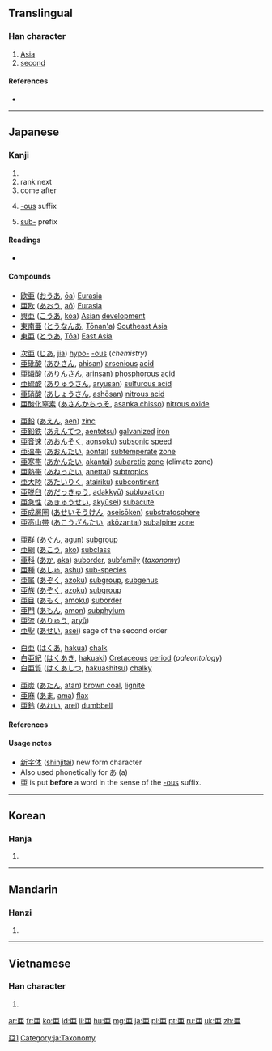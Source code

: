 {{also|亞|亚}}<!-- may be replaced by zh-forms -->
==Translingual==

===Han character===
{{Han char|rn=7|rad=二|as=05|sn=7|four=10107|canj=MLLM,XMLLM|ids=⿳一⿻⿰丨丨口一}}

# [[Asia]]
# [[second]]

====References====
* {{Han ref|kx=0087.111|dkj=00272|dj=0183.190|hdz=10021.010|uh=4E9C|ud=20124}}

[[Category:CJKV characters simplified differently in Japan and China|亞1]]

----

==Japanese==
{{ja-forms|[[亜]]|[[亚]]|[[亞]]}}

===Kanji===
{{ja-kanji|grade=c|rs=二05|style=s|kyu=亞}}

# {{abbreviation of|lang=ja|亜細亜|tr=Asia}}
# rank next
# come after
# {{context|chemistry|lang=ja|sort=あ}} [[-ous]] suffix
# [[sub-]] prefix

====Readings====
* {{ja-readings|goon=[[え]] (e)|kanon=[[あ]] (a), [[あつ]] (atsu), [[おう]] (ō)|kun=[[つぐ]] (tsugu), [[みにくい]] (minikui)}}

====Compounds====
{{der-top|abbreviation forAsia}}
* [[欧亜]] ([[おうあ]], [[ōa]]) [[Eurasia]]
* [[亜欧]] ([[あおう]], [[aō]]) [[Eurasia]]
* [[興亜]] ([[こうあ]], [[kōa]]) [[Asian]] [[development]]
* [[東南亜]] ([[とうなんあ]], [[Tōnan'a]]) [[Southeast Asia]]
* [[東亜]] ([[とうあ]], [[Tōa]]) [[East Asia]]
{{der-bottom}}

{{der-top|-ous (Chemistry)}}
* [[次亜]] ([[じあ]], [[jia]]) [[hypo-]] [[-ous]] (''chemistry'')
* [[亜砒酸]] ([[あひさん]], [[ahisan]]) [[arsenious]] [[acid]]
* [[亜燐酸]] ([[ありんさん]], [[arinsan]]) [[phosphorous acid]]
* [[亜硫酸]] ([[ありゅうさん]], [[aryūsan]]) [[sulfurous acid]]
* [[亜硝酸]] ([[あしょうさん]], [[ashōsan]]) [[nitrous acid]]
* [[亜酸化窒素]] ([[あさんかちっそ]], [[asanka chisso]]) [[nitrous oxide]]
{{der-bottom}}

{{der-top|second rank, sub-}}
* [[亜鉛]] ([[あえん]], [[aen]]) [[zinc]]
* [[亜鉛鉄]] ([[あえんてつ]], [[aentetsu]]) [[galvanized]] [[iron]]
* [[亜音速]] ([[あおんそく]], [[aonsoku]]) [[subsonic]] [[speed]]
* [[亜温帯]] ([[あおんたい]], [[aontai]]) [[subtemperate]] [[zone]]
* [[亜寒帯]] ([[あかんたい]], [[akantai]]) [[subarctic]] [[zone]] (climate zone)
* [[亜熱帯]] ([[あねったい]], [[anettai]]) [[subtropics]]
* [[亜大陸]] ([[あたいりく]], [[atairiku]]) [[subcontinent]]
* [[亜脱臼]] ([[あだっきゅう]], [[adakkyū]]) [[subluxation]]
* [[亜急性]] ([[あきゅうせい]], [[akyūsei]]) [[subacute]]
* [[亜成層圏]] ([[あせいそうけん]], [[aseisōken]]) [[substratosphere]]
* [[亜高山帯]] ([[あこうざんたい]], [[akōzantai]]) [[subalpine]] [[zone]]
{{der-mid}}
* [[亜群]] ([[あぐん]], [[agun]]) [[subgroup]]
* [[亜綱]] ([[あこう]], [[akō]]) [[subclass]]
* [[亜科]] ([[あか]], [[aka]]) [[suborder]], [[subfamily]] (''[[taxonomy]]'')
* [[亜種]] ([[あしゅ]], [[ashu]]) [[sub-species]]
* [[亜属]] ([[あぞく]], [[azoku]]) [[subgroup]], [[subgenus]]
* [[亜族]] ([[あぞく]], [[azoku]]) [[subgroup]]
* [[亜目]] ([[あもく]], [[amoku]]) [[suborder]]
* [[亜門]] ([[あもん]], [[amon]]) [[subphylum]]
* [[亜流]] ([[ありゅう]], [[aryū]])
* [[亜聖]] ([[あせい]], [[asei]]) sage of the second order
{{der-bottom}}

{{der-top|(others)}}
* [[白亜]] ([[はくあ]], [[hakua]]) [[chalk]]
* [[白亜紀]] ([[はくあき]], [[hakuaki]]) [[Cretaceous]] [[period]] (''paleontology'')
* [[白亜質]] ([[はくあしつ]], [[hakuashitsu]]) [[chalky]]
{{der-mid}}
* [[亜炭]] ([[あたん]], [[atan]]) [[brown coal]], [[lignite]]
* [[亜麻]] ([[あま]], [[ama]]) [[flax]]
* [[亜鈴]] ([[あれい]], [[arei]]) [[dumbbell]]
{{der-bottom}}

====References====
{{ja-kref
|jis= 3021
|ku= 1601
|shift= 889f
|euc= B0A1
|freq= 1509
|nelson= 43
|newnelson= 81
|halpern= 3540
|kld= 2204
|heisig= 1809
|tuttle= 0a7.14
}}

====Usage notes====
* [[新字体]] ([[shinjitai]]) new form character
* Also used phonetically for あ (a)
* 亜 is put '''before''' a word in the sense of the [[-ous]] suffix.

[[Category:ja:Taxonomy]]

----

==Korean==

===Hanja===
{{ko-hanja|hangeul=아|rv=a|mr=a}}

# {{defn|lang=ko|sort=二05}}

----

==Mandarin==

===Hanzi===
{{cmn-hanzi|pin=[[yà]] ([[ya4]]), [[zhāi]] ([[zhai1]]), [[zī]] ([[zi1]])|wg=ya<sup>4</sup>, chai<sup>1</sup>, tzu<sup>1</sup>}}

# {{defn|lang=cmn|sort=二05}}

----

==Vietnamese==

===Han character===
{{vi-hantu|á|rs=二05}}

# {{defn|lang=vi|sort=二05}}

[[ar:亜]]
[[fr:亜]]
[[ko:亜]]
[[id:亜]]
[[li:亜]]
[[hu:亜]]
[[mg:亜]]
[[ja:亜]]
[[pl:亜]]
[[pt:亜]]
[[ru:亜]]
[[uk:亜]]
[[zh:亜]]